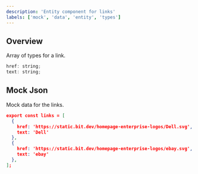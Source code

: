 ```yaml
---
description: 'Entity component for links'
labels: ['mock', 'data', 'entity', 'types']
---
```



## Overview

Array of types for a link.

```js
href: string;
text: string;
```

## Mock Json

Mock data for the links.

```json
export const links = [
  {
    href: 'https://static.bit.dev/homepage-enterprise-logos/Dell.svg',
    text: 'Dell'
  },
  {
    href: 'https://static.bit.dev/homepage-enterprise-logos/ebay.svg',
    text: 'ebay'
  },
];
```
